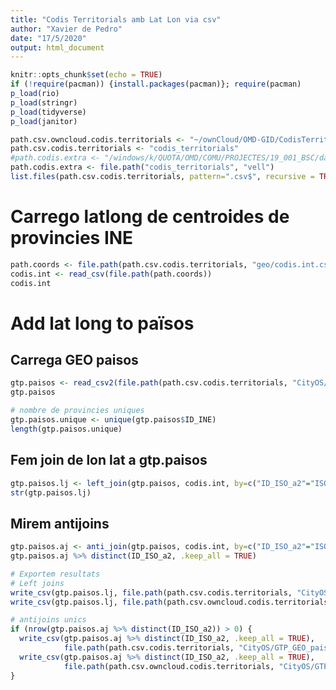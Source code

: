 ```yaml
---
title: "Codis Territorials amb Lat Lon via csv"
author: "Xavier de Pedro"
date: "17/5/2020"
output: html_document
---
```


```r
knitr::opts_chunk$set(echo = TRUE)
if (!require(pacman)) {install.packages(pacman)}; require(pacman)
p_load(rio)
p_load(stringr)
p_load(tidyverse)
p_load(janitor)

```

```r
path.csv.owncloud.codis.territorials <- "~/ownCloud/OMD-GID/CodisTerritorials"
path.csv.codis.territorials <- "codis_territorials"
#path.codis.extra <- "/windows/k/QUOTA/OMD/COMU/PROJECTES/19_001_BSC/dades/codis_territorials"
path.codis.extra <- file.path("codis_territorials", "vell")
list.files(path.csv.codis.territorials, pattern=".csv$", recursive = TRUE)
```

# Carrego latlong de centroides de provincies INE

```r
path.coords <- file.path(path.csv.codis.territorials, "geo/codis.int.csv")
codis.int <- read_csv(file.path(path.coords)) 
codis.int
```


# Add lat long to països

## Carrega GEO paisos

```r
gtp.paisos <- read_csv2(file.path(path.csv.codis.territorials, "CityOS/GTP_GEO_paisos.csv"))
gtp.paisos
```

```r
# nombre de provincies uniques
gtp.paisos.unique <- unique(gtp.paisos$ID_INE)
length(gtp.paisos.unique)
```

## Fem join de lon lat a gtp.paisos

```r
gtp.paisos.lj <- left_join(gtp.paisos, codis.int, by=c("ID_ISO_a2"="ISO2"))
str(gtp.paisos.lj)
```

## Mirem antijoins

```r
gtp.paisos.aj <- anti_join(gtp.paisos, codis.int, by=c("ID_ISO_a2"="ISO2"))
gtp.paisos.aj %>% distinct(ID_ISO_a2, .keep_all = TRUE)
```

```r
# Exportem resultats
# Left joins
write_csv(gtp.paisos.lj, file.path(path.csv.codis.territorials, "CityOS/GTP_GEO_paisos_lonlat.csv"))
write_csv(gtp.paisos.lj, file.path(path.csv.owncloud.codis.territorials, "CityOS/GTP_GEO_paisos_lonlat.csv"))

# antijoins unics
if (nrow(gtp.paisos.aj %>% distinct(ID_ISO_a2)) > 0) {
  write_csv(gtp.paisos.aj %>% distinct(ID_ISO_a2, .keep_all = TRUE),
            file.path(path.csv.codis.territorials, "CityOS/GTP_GEO_paisos_lonlat.antijoins.csv"))
  write_csv(gtp.paisos.aj %>% distinct(ID_ISO_a2, .keep_all = TRUE), 
            file.path(path.csv.owncloud.codis.territorials, "CityOS/GTP_GEO_paisos_lonlat.antijoin.csv"))
}

```



